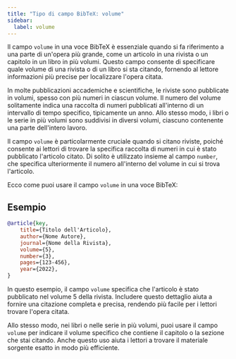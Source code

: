 ```yaml
---
title: "Tipo di campo BibTeX: volume"  
sidebar:  
  label: volume  
---
```



Il campo `volume` in una voce BibTeX è essenziale quando si fa riferimento a una parte di un'opera più grande, come un articolo in una rivista o un capitolo in un libro in più volumi. Questo campo consente di specificare quale volume di una rivista o di un libro si sta citando, fornendo al lettore informazioni più precise per localizzare l'opera citata.

<CiteDrive />

In molte pubblicazioni accademiche e scientifiche, le riviste sono pubblicate in volumi, spesso con più numeri in ciascun volume. Il numero del volume solitamente indica una raccolta di numeri pubblicati all'interno di un intervallo di tempo specifico, tipicamente un anno. Allo stesso modo, i libri o le serie in più volumi sono suddivisi in diversi volumi, ciascuno contenente una parte dell'intero lavoro.

Il campo `volume` è particolarmente cruciale quando si citano riviste, poiché consente ai lettori di trovare la specifica raccolta di numeri in cui è stato pubblicato l'articolo citato. Di solito è utilizzato insieme al campo `number`, che specifica ulteriormente il numero all'interno del volume in cui si trova l'articolo.

Ecco come puoi usare il campo `volume` in una voce BibTeX:

## Esempio

```bibtex
@article{key,
    title={Titolo dell'Articolo},
    author={Nome Autore},
    journal={Nome della Rivista},
    volume={5},
    number={3},
    pages={123-456},
    year={2022},
}
```

In questo esempio, il campo `volume` specifica che l'articolo è stato pubblicato nel volume 5 della rivista. Includere questo dettaglio aiuta a fornire una citazione completa e precisa, rendendo più facile per i lettori trovare l'opera citata.

Allo stesso modo, nei libri o nelle serie in più volumi, puoi usare il campo `volume` per indicare il volume specifico che contiene il capitolo o la sezione che stai citando. Anche questo uso aiuta i lettori a trovare il materiale sorgente esatto in modo più efficiente.
